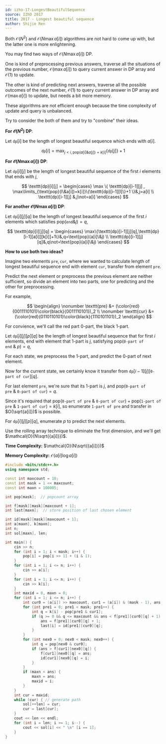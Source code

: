 ---
id: izho-17-LongestBeautifulSequence
source: IZhO 2017
title: 2017 - Longest beautiful sequence
author: Shijie Ren
---

<Spoiler title="Hint 1">

Both $\mathcal{O}(N^2)$ and $\mathcal{O}(N\max{a[i]})$ algorithms are not hard
to come up with, but the latter one is more enlightening.

</Spoiler>

<Spoiler title="Hint 2">

You may find two ways of $\mathcal{O}(N\max{a[i]})$ DP.

One is kind of preprocessing previous answers, traverse all the situations of
the previous number, $\mathcal{O}(\max{a[i]})$ to query current answer in DP
array and $\mathcal{O}(1)$ to update.

The other is kind of predicting next answers, traverse all the possible outcomes
of the next number, $\mathcal{O}(1)$ to query current answer in DP array and
$\mathcal{O}(\max{a[i]})$ to update, but needs a bit more memory.

These algorithms are not efficient enough because the time complexity of update
and query is unbalanced.

Try to consider the both of them and try to "combine" their ideas.

</Spoiler>

<Spoiler title="Explanation">

**For $\mathcal{O}(N^2)$ DP**:

Let $\texttt{dp}[i]$ be the length of longest beautiful sequence which ends with
$a[i]$.

$$
\texttt{dp}[i]=\max_{j<i,\text{pop}(a[i]\&a[j])=k[i]}\{\texttt{dp}[j]\}+1
$$

**For $\mathcal{O}(N\max a[i])$ DP**:

Let $\texttt{dp}[i][j]$ be the length of longest beautiful sequence of the first
$i$ elements that ends with $j$,

$$
\texttt{dp}[i][j] = \begin{cases}
\max \{ \texttt{dp}[i-1][j] , \max\limits_{\text{pop}(l\&a[i])=k[i]}\{\texttt{dp}[i-1][l]\}+1 \}&,j=a[i]
\\
\texttt{dp}[i-1][j] &,j\not=a[i]
\end{cases}
$$

**For another $\mathcal{O}(N\max a[i])$ DP**:

Let $\texttt{dp}[i][j][q]$ be the length of longest beautiful sequence of the
first $i$ elements which satisfies $\text{pop}(\texttt{end}\&j)=q$,

$$
\texttt{dp}[i][j][q] =
\begin{cases}
\max\{\texttt{dp}[i-1][j][q],\texttt{dp}[i-1][a[i]][k[i]]+1\}&,q=\text{pop}(a[i]\&j)
\\
\texttt{dp}[i-1][j][q]&,q\not=\text{pop}(a[i]\&j)
\end{cases}
$$

**How to use both two ideas?**

Imagine two elements $\texttt{pre},\texttt{cur}$, where we wanted to calculate
length of longest beautiful sequence end with element $\texttt{cur}$, transfer
from element $\texttt{pre}$.

Predict the next element or preprocess the previous element are neither
sufficient, so divide an element into two parts, one for predicting and the
other for preprocessing.

For example,

$$
\begin{align}
\nonumber
\texttt{pre} &= (\color{red}{0011110101}\color{black}{0011110101})_2
\\
\nonumber
\texttt{cur} &= (\color{red}{0110110101}\color{black}{1110101101})_2
\end{align}
$$

For convience, we'll call the red part 0-part, the black 1-part.

Let $\texttt{dp}[i][j][p][q]$ be the length of longest beautiful sequence that
for first $i$ elements, end with element that 1-part is $j$, satisfying
$\text{pop}(\texttt{0-part of end}\ \&\ p)=q$,

For each state, we preprocess the 1-part, and predict the 0-part of next
element.

Now for the current state, we certainly know it transfer from
$\texttt{dp}[i-1][j][\texttt{0-part of cur}][q]$.

For last element $\texttt{pre}$, we're sure that its 1-part is $j$, and
$\text{pop}(\texttt{0-part of pre}\ \&\ \texttt{0-part of cur})=q$.

Since it's required that
$\text{pop}(\texttt{0-part of pre}\ \&\ \texttt{0-part of cur}) + \text{pop}(\texttt{1-part of pre}\ \&\ \texttt{1-part of cur}) = k[i]$,
so enumerate $\texttt{1-part of pre}$ and transfer in $O(\sqrt{a[i]})$ is
possible.

For $\texttt{dp}[i][j][p][q]$, enumerate $p$ to predict the next elements.

Use the rolling array technique to eliminate the first dimension, and we'll get
$\mathcal{O}(N\sqrt{{a[i]}})$.

</Spoiler>

<Spoiler title="Implementation">

**Time Complexity:** $\mathcal{O}(N\sqrt{{a[i]}})$

**Memory Complexity:** $\mathcal{O}({a[i]}\log a[i])$

<LanguageSection>
<CPPSection>

```cpp
#include <bits/stdc++.h>
using namespace std;

const int maxcount = 10;
const int mask = 1 << maxcount;
const int maxn = 100005;

int pop[mask];  // popcount array

int f[mask][mask][maxcount + 1];
int last[maxn];  // store position of last chosen element

int id[mask][mask][maxcount + 1];
int a[maxn], k[maxn];
int n;
int sol[maxn], len;

int main() {
	cin >> n;
	for (int i = 1; i < mask; i++) {
		pop[i] = pop[i >> 1] + (i & 1);
	}
	for (int i = 1; i <= n; i++) {
		cin >> a[i];
	}
	for (int i = 1; i <= n; i++) {
		cin >> k[i];
	}
	int maxid = 0, maxn = 0;
	for (int i = 1; i <= n; i++) {
		int cur0 = (a[i]) >> maxcount, cur1 = (a[i]) & (mask - 1), ans = 1;
		for (int pre1 = 0; pre1 < mask; pre1++) {
			int q = k[i] - pop[pre1 & cur1];
			if (q >= 0 && q <= maxcount && ans < f[pre1][cur0][q] + 1) {
				ans = f[pre1][cur0][q] + 1;
				last[i] = id[pre1][cur0][q];
			}
		}
		for (int nex0 = 0; nex0 < mask; nex0++) {
			int q = pop[nex0 & cur0];
			if (ans > f[cur1][nex0][q]) {
				f[cur1][nex0][q] = ans;
				id[cur1][nex0][q] = i;
			}
		}
		if (maxn < ans) {
			maxn = ans;
			maxid = i;
		}
	}
	int cur = maxid;
	while (cur) { // generate path
		sol[++len] = cur;
		cur = last[cur];
	}
	cout << len << endl;
	for (int i = len; i >= 1; i--) {
		cout << sol[i] << " \n" [i == 1];
	}
}
```

</CPPSection>
</LanguageSection>

</Spoiler>
